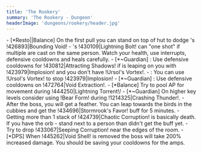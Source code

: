 ```yaml
---
title: 'The Rookery'
summary: 'The Rookery - Dungeon'
headerImage: 'dungeons/rookery/header.jpg'
---
```


<BossCard title="Trash">
- [*Resto||Balance] On the first pull you can stand on top of hut to dodge <Wowhead type="npc" id="209801"/>'s !426893|Bounding Void!
- <Wowhead type="npc" id="207198"/>'s !430109|Lightning Bolt! can "one shot" if multiple are cast on the same person. Watch your health, use interrupts, defensive cooldowns and heals carefully.
- [*~Guardian] <Wowhead type="npc" id="214421"/>: Use defensive cooldowns for !430812|Attracting Shadows! if <Wowhead type="npc" id="214419"/> is leaping on you with !423979|Implosion! and you don't have !Ursol's Vortex!.
- <Wowhead type="npc" id="214419"/>: You can use !Ursol's Vortex! to stop !423979|Implosion!
- [*~Guardian] <Wowhead type="npc" id="212739"/>: Use defensive cooldowns on !472764|Void Extraction!.
</BossCard>

<BossCard title="Kyrioss" id="209230">
- [*Balance] Try to pool AP for movement during !444250|Lightning Torrent!/
- [*~Guardian] On higher key levels consider using !Bear Form! during !1214325|Crashing Thunder!.
- After the boss, you will get a feather. You can leap towards the birds in the cubbies and get the !434696|Stormrook's Favor! buff for 5 minutes.
</BossCard>

<BossCard title="Stormguard Gorren" id="207205">
- Getting more than 1 stack of !424739|Chaotic Corruption! is basically death. If you have the orb - stand next to a person than didn't get the buff yet.
</BossCard>

<BossCard title="Voidstone Monstrosity" id="207207">
- Try to drop !433067|Seeping Corruption! near the edges of the room.
- [*DPS] When !445262|Void Shell! is removed the boss will take 200% increased damage. You should be saving your cooldowns for the amps.
</BossCard>
